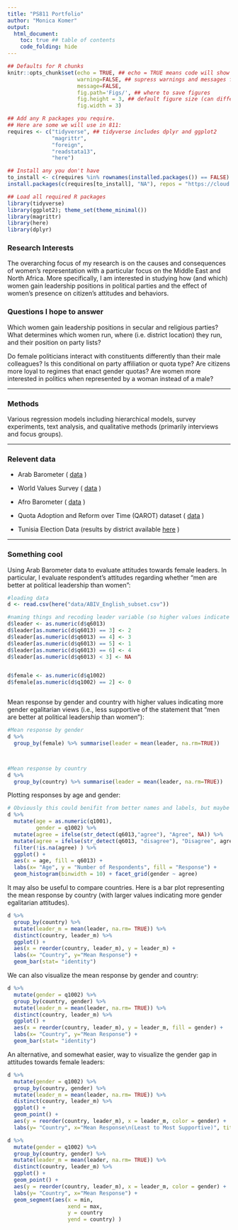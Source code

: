 ```yaml
---
title: "PS811 Portfolio"
author: "Monica Komer"
output:
  html_document: 
    toc: true ## table of contents
    code_folding: hide
---
```

```r
## Defaults for R chunks
knitr::opts_chunk$set(echo = TRUE, ## echo = TRUE means code will show
                      warning=FALSE, ## supress warnings and messages from R
                      message=FALSE,
                      fig.path='Figs/', ## where to save figures
                      fig.height = 3, ## default figure size (can differ in each chunk)
                      fig.width = 3)

## Add any R packages you require. 
## Here are some we will use in 811:
requires <- c("tidyverse", ## tidyverse includes dplyr and ggplot2
              "magrittr",
              "foreign",
              "readstata13",
              "here")

## Install any you don't have
to_install <- c(requires %in% rownames(installed.packages()) == FALSE)
install.packages(c(requires[to_install], "NA"), repos = "https://cloud.r-project.org/" )

## Load all required R packages
library(tidyverse)
library(ggplot2); theme_set(theme_minimal())
library(magrittr)
library(here)
library(dplyr)
```



### Research Interests
The overarching focus of my research is on the causes and consequences of women’s representation with a particular focus on the Middle East and North Africa. More specifically, I am interested in studying how (and which) women gain leadership positions in political parties and the effect of women’s presence on citizen’s attitudes and behaviors. 

### Questions I hope to answer
Which women gain leadership positions in secular and religious parties? What determines which women run, where (i.e. district location) they run, and their position on party lists?

Do female politicians interact with constituents differently than their male colleagues? Is this conditional on party affiliation or quota type? Are citizens more loyal to regimes that enact gender quotas? Are women more interested in politics when represented by a woman instead of a male?

---

### Methods
Various regression models including hierarchical models, survey experiments, text analysis, and qualitative methods (primarily interviews and focus groups). 

---

### Relevent data

- Arab Barometer ( [data](http://www.arabbarometer.org/survey-data/) )

- World Values Survey ( [data](http://www.worldvaluessurvey.org/WVSContents.jsp) )

- Afro Barometer ( [data](http://www.afrobarometer.org/data) )

- Quota Adoption and Reform over Time (QAROT) dataset ( [data](https://www.openicpsr.org/openicpsr/project/100918/version/V1/view) )

- Tunisia Election Data (results by district available [here](http://tunisiaelectiondata.com/) )


---

### Something cool

Using Arab Barometer data to evaluate attitudes towards female leaders. In particular, I evaluate respondent's attitudes regarding whether "men are better at political leadership than women":

```r
#loading data
d <- read.csv(here("data/ABIV_English_subset.csv"))

#naming things and recoding leader variable (so higher values indicate more gender egalitarian views)
d$leader <- as.numeric(d$q6013)
d$leader[as.numeric(d$q6013) == 3] <- 2
d$leader[as.numeric(d$q6013) == 4] <- 3
d$leader[as.numeric(d$q6013) == 5] <- 1
d$leader[as.numeric(d$q6013) == 6] <- 4
d$leader[as.numeric(d$q6013) < 3] <- NA


d$female <- as.numeric(d$q1002)
d$female[as.numeric(d$q1002) == 2] <- 0



```
<!-- When I run the code you recommended: d$leader %<>% 
  recode(`3` = 2,
         `4` = 3,
         `5` = 1,
         `6` = 4,
         .default = NaN) 
or 
d$female %<>% recode(`1` = 1, `2`= 0)
I get an error: "No applicable method for 'recode' applied to an object of class "NULL".-->


Mean response by gender and country with higher values indicating more gender egalitarian views (i.e., less supportive of the statement that "men are better at political leadership than women"):
```r

#Mean response by gender
d %>%
  group_by(female) %>% summarise(leader = mean(leader, na.rm=TRUE))



#Mean response by country
d %>%
  group_by(country) %>% summarise(leader = mean(leader, na.rm=TRUE))

```

Plotting responses by age and gender: 
```r
# Obviously this could benifit from better names and labels, but maybe you'll find it useful.
d %>% 
  mutate(age = as.numeric(q1001),
         gender = q1002) %>% 
  mutate(agree = ifelse(str_detect(q6013,"agree"), "Agree", NA)) %>%
  mutate(agree = ifelse(str_detect(q6013, "disagree"), "Disagree", agree)) %>%
  filter(!is.na(agree) ) %>%
  ggplot() +
  aes(x = age, fill = q6013) +
  labs(x= "Age", y = "Number of Respondents", fill = "Response") +
  geom_histogram(binwidth = 10) + facet_grid(gender ~ agree)
```


It may also be useful to compare countries. Here is a bar plot representing the mean response by country (with larger values indicating more gender egalitarian attitudes).

```r
d %>%
  group_by(country) %>%
  mutate(leader_m = mean(leader, na.rm= TRUE)) %>%
  distinct(country, leader_m) %>%
  ggplot() + 
  aes(x = reorder(country, leader_m), y = leader_m) +
  labs(x= "Country", y="Mean Response") +
  geom_bar(stat= "identity")
```


We can also visualize the mean response by gender and country:
```r
d %>%
  mutate(gender = q1002) %>%
  group_by(country, gender) %>%
  mutate(leader_m = mean(leader, na.rm= TRUE)) %>%
  distinct(country, leader_m) %>%
  ggplot() + 
  aes(x = reorder(country, leader_m), y = leader_m, fill = gender) +
  labs(x= "Country", y="Mean Response") +
  geom_bar(stat= "identity")
```


An alternative, and somewhat easier, way to visualize the gender gap in attitudes towards female leaders:
```r

d %>%
  mutate(gender = q1002) %>%
  group_by(country, gender) %>%
  mutate(leader_m = mean(leader, na.rm= TRUE)) %>%
  distinct(country, leader_m) %>%
  ggplot() +
  geom_point() +
  aes(y = reorder(country, leader_m), x = leader_m, color = gender) +
  labs(y= "Country", x="Mean Response\n(Least to Most Supportive)", title= "Attitudes Towards Female Leaders")
```
<!-- Devin, in the chunk above, I tried to put "Least Supportive" and "Most Supportive" under the min and max points under the x axis, but ran into trouble. Is there an easy way to do this? Also in the chunk below, I got an error when I tried to add a distance line.-->



```r
d %>%
  mutate(gender = q1002) %>%
  group_by(country, gender) %>%
  mutate(leader_m = mean(leader, na.rm= TRUE)) %>%
  distinct(country, leader_m) %>%
  ggplot() + 
  geom_point() +
  aes(y = reorder(country, leader_m), x = leader_m, color = gender) +
  labs(y= "Country", x="Mean Response") +
  geom_segment(aes(x = min, 
                   xend = max, 
                   y = country
                   yend = country) )
```
<!-- Devin, in the chunk above, I'm trying to add a distance line (from Male to Female) for each country. I'm running into an error when I include the geom_segment() code.-->





